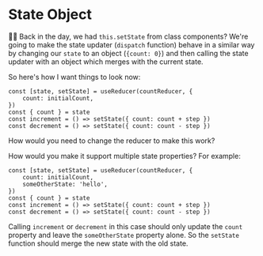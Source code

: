 # State Object

<EpicVideo url="https://www.epicreact.dev/workshops/advanced-react-apis/state-object" />

👨‍💼 Back in the day, we had `this.setState` from class components? We're going to
make the state updater (`dispatch` function) behave in a similar way by changing
our `state` to an object (`{count: 0}`) and then calling the state updater with
an object which merges with the current state.

So here's how I want things to look now:

```tsx
const [state, setState] = useReducer(countReducer, {
	count: initialCount,
})
const { count } = state
const increment = () => setState({ count: count + step })
const decrement = () => setState({ count: count - step })
```

How would you need to change the reducer to make this work?

How would you make it support multiple state properties? For example:

```tsx
const [state, setState] = useReducer(countReducer, {
	count: initialCount,
	someOtherState: 'hello',
})
const { count } = state
const increment = () => setState({ count: count + step })
const decrement = () => setState({ count: count - step })
```

Calling `increment` or `decrement` in this case should only update the `count`
property and leave the `someOtherState` property alone. So the `setState`
function should merge the new state with the old state.
